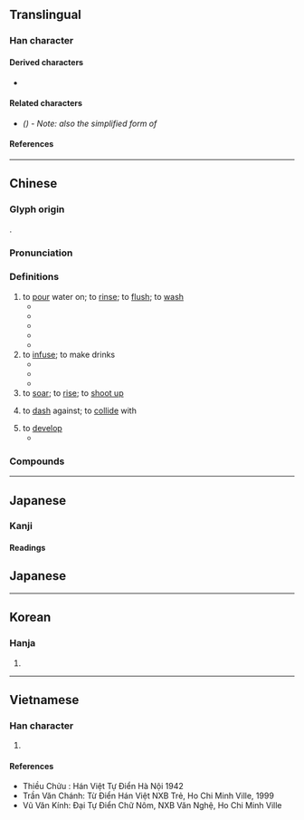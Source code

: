 {{also|冲|盅}}
{{character info}}
==Translingual==
{{stroke order|strokes=7}}

===Han character===
{{Han char|rn=85|rad=水|as=04|sn=7|four=35106|canj=EL|ids=⿰氵中}}

====Derived characters====
* {{l|mul|[[𥁵]]}}

====Related characters====
* {{l|mul|[[冲]]}} ''({{w|Simplified Chinese}}) - Note: also the simplified form of {{l|mul|衝}}''

====References====
{{Han ref|kx=0611.180|dkj=17209|dj=1004.080|hdz=31565.030|uh=6C96}}

----

==Chinese==
{{zh-forms|t2=冲|s=冲}}

===Glyph origin===
{{Han etym}}
{{Han compound|水|alt1=氵|中|t1=water|c1=s|c2=p|ls=psc}}.

===Pronunciation===
{{zh-pron
|m=chōng
|c=cung1
|h=pfs=chhûng
|mn=chhèng/chhiong/chhiâng
|mc=y
|oc=y
|cat=v
}}

===Definitions===
{{zh-hanzi}}

# to [[pour]] water on; to [[rinse]]; to [[flush]]; to [[wash]]
#* {{zh-x|我 覺得 我 得{děi} 回家 沖 個 澡。|I think I'll go home and have a shower.}}
#* {{zh-x|許多 房屋 被 洪水 沖走 了。|A lot of houses were washed away by the flood.}}
#* {{zh-x|他 用 水 沖 了 把 臉，然後 刷牙。|He splashed water on his face, then brushed his teeth.}}
#* {{zh-x|沖 馬桶|to '''flush''' the toilet}}
#* {{zh-x|沖 廁所|to '''flush''' the toilet|C}}
# to [[infuse]]; to make drinks
#* {{zh-x|沖 茶|to make tea}}
#* {{zh-x|沖 咖啡|to make coffee}}
#* {{zh-x|給 你 的 咖啡，按 你 的 口味 沖 的。|Here's your coffee, just the way you like it.}}
# to [[soar]]; to [[rise]]; to [[shoot up]]
#: {{zh-x|王 曰：「此 鳥 不 飛 則 已，一 飛 沖 天；不 鳴 則 已，一 鳴 驚人。」|ref=Shiji}}
# {{lb|zh|of water}} to [[dash]] against; to [[collide]] with
# to [[develop]] {{qualifier|a film}}
#* {{zh-x|沖 膠卷|to develop a film}}

===Compounds===
{{zh-der|一飛沖天|志沖斗牛|大沖|怒沖沖|怒氣沖發|怒氣沖沖|怒氣沖天|平易謙沖|一沖性子|怨氣沖天|土壤沖蝕|太沖|大水沖溺|氣沖沖|沖蝕|沖虛|撞府沖州|沖積平原|沖昧|沖激|沖積|沖泡|沖積扇|沖擊|沖印|沖默|氣沖牛斗|沖鼻|沖犯|沖退|氣沖斗牛|沖齡|沖積層|沖喜|沖撞|沖壓|沖瀉|沖銷|沖天之怒|沖服|沖年|沖襟|沖壓機|沖霄|沖擴|沖茶|沖天炮|沖剋|沖積島|沖刷|氣沖霄漢|沖決|沖洗|沖服劑|沖虛真人|沖模|沖霄漢外|沖稅|沖滌|沖淡|沖涼|沖流|沖弱|沖床|沖和|沖人|沖懷|沖天|沖空機|沖帳|沖末|沖虛真經|沖沖|買進對沖|謙沖自牧|臭氣沖天|過沖|謙沖|飛必沖天|黑氣沖天|興沖沖|虛沖|蔣家沖|韶山沖|袁沖|莊沖|田沖|唐沖|正沖|高家沖|陳家沖|驛馬沖|紙坊沖|六里沖|解家沖|許家沖|黃家沖|沖廁}}

{{zh-cat|Elementary|Intermediate}}

----

==Japanese==

===Kanji===
{{ja-kanji|grade=c|rs=水04}}

====Readings====
{{ja-readings
|goon=じゅう<ぢゆう
|kanon=ちゅう<ちゆう
|kun=おき-, ひひ-る, ひい-る
}}

==Japanese==
{{ja-kanjitab|おき|yomi=k}}
{{ja-see|おき}}

----

==Korean==

===Hanja===
{{ko-hanja|hangeul=충|eumhun=|rv=chung|mr=ch'ung|y=chwung}}

# {{rfdef|ko|sort=水04}}

----

==Vietnamese==

===Han character===
{{vi-hantu|[[trong]], [[trùng]], [[xung]]|rs=水04}}

# {{rfdef|vi|sort=水04}}

====References====
* Thiều Chửu : Hán Việt Tự Điển Hà Nội 1942
* Trần Văn Chánh: Từ Điển Hán Việt NXB Trẻ, Ho Chi Minh Ville, 1999
* Vũ Văn Kính: Đại Tự Điển Chữ Nôm, NXB Văn Nghệ, Ho Chi Minh Ville